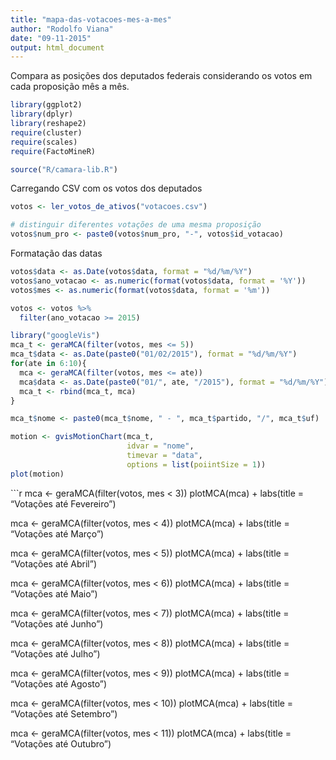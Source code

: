 ```yaml
---
title: "mapa-das-votacoes-mes-a-mes"
author: "Rodolfo Viana"
date: "09-11-2015"
output: html_document
---
```


Compara as posições dos deputados federais considerando os votos em cada proposição mês a mês. 

```r
library(ggplot2)
library(dplyr)
library(reshape2)
require(cluster)
require(scales)
require(FactoMineR)

source("R/camara-lib.R")
```

Carregando CSV com os votos dos deputados

```r
votos <- ler_votos_de_ativos("votacoes.csv")

# distinguir diferentes votações de uma mesma proposição
votos$num_pro <- paste0(votos$num_pro, "-", votos$id_votacao)
```

Formatação das datas

```r
votos$data <- as.Date(votos$data, format = "%d/%m/%Y")
votos$ano_votacao <- as.numeric(format(votos$data, format = '%Y'))
votos$mes <- as.numeric(format(votos$data, format = '%m'))

votos <- votos %>%
  filter(ano_votacao >= 2015)
```

```r
library("googleVis")
mca_t <- geraMCA(filter(votos, mes <= 5))
mca_t$data <- as.Date(paste0("01/02/2015"), format = "%d/%m/%Y")
for(ate in 6:10){
  mca <- geraMCA(filter(votos, mes <= ate))
  mca$data <- as.Date(paste0("01/", ate, "/2015"), format = "%d/%m/%Y")
  mca_t <- rbind(mca_t, mca)
}

mca_t$nome <- paste0(mca_t$nome, " - ", mca_t$partido, "/", mca_t$uf)

motion <- gvisMotionChart(mca_t, 
                          idvar = "nome", 
                          timevar = "data", 
                          options = list(poiintSize = 1))
plot(motion)
```


```r
mca <- geraMCA(filter(votos, mes < 3))
plotMCA(mca) + labs(title = "Votações até Fevereiro")

mca <- geraMCA(filter(votos, mes < 4))
plotMCA(mca) + labs(title = "Votações até Março")

mca <- geraMCA(filter(votos, mes < 5))
plotMCA(mca) + labs(title = "Votações até Abril")

mca <- geraMCA(filter(votos, mes < 6))
plotMCA(mca) + labs(title = "Votações até Maio")

mca <- geraMCA(filter(votos, mes < 7))
plotMCA(mca) + labs(title = "Votações até Junho")

mca <- geraMCA(filter(votos, mes < 8))
plotMCA(mca) + labs(title = "Votações até Julho")

mca <- geraMCA(filter(votos, mes < 9))
plotMCA(mca) + labs(title = "Votações até Agosto")

mca <- geraMCA(filter(votos, mes < 10))
plotMCA(mca) + labs(title = "Votações até Setembro")

mca <- geraMCA(filter(votos, mes < 11))
plotMCA(mca) + labs(title = "Votações até Outubro")
